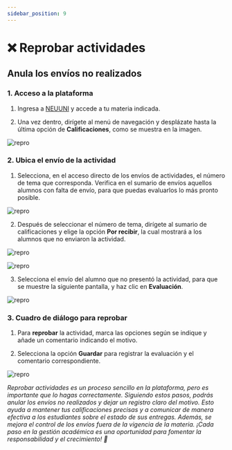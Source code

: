 ```yaml
---
sidebar_position: 9
---
```



# ❌ Reprobar actividades

## Anula los envíos no realizados

### 1. Acceso a la plataforma

1. Ingresa a [NEUUNI](https://unineuuni.edu.mx/) y accede a tu materia indicada. 

2. Una vez dentro, dirígete al menú de navegación y desplázate hasta la última opción de **Calificaciones**, como se muestra en la imagen.

![repro](./img/REPRO2.jpg)

### 2. Ubica el envío de la actividad

1. Selecciona, en el acceso directo de los envíos de actividades, el número de tema que corresponda. Verifica en el sumario de envíos aquellos alumnos
con falta de envío, para que puedas evaluarlos lo más pronto posible.

![repro](./img/repro18.jpg)

2. Después de seleccionar el número de tema, dirígete al sumario de calificaciones y elige la opción **Por recibir**, la cual mostrará a los alumnos que no enviaron la actividad.

![repro](./img/repro5.jpg)

![repro](./img/reprobar9.jpg)

3. Selecciona el envío del alumno que no presentó la actividad, para que se muestre la siguiente pantalla, y haz clic en **Evaluación**.

![repro](./img/repro10.jpg)

### 3. Cuadro de diálogo para reprobar

1. Para **reprobar** la actividad, marca las opciones según se indique y añade un comentario indicando el motivo.

2. Selecciona la opción **Guardar** para registrar la evaluación y el comentario correspondiente.

![repro](./img/REPRO16.jpg)

*Reprobar actividades es un proceso sencillo en la plataforma, pero es importante que lo hagas correctamente. Siguiendo estos pasos, podrás anular los envíos no realizados y dejar un registro claro del motivo. Esto ayuda a mantener tus calificaciones precisas y a comunicar de manera efectiva a los estudiantes sobre el estado de sus entregas.
Además, se mejora el control de los envíos fuera de la vigencia de la materia. ¡Cada paso en la gestión académica es una oportunidad para fomentar la responsabilidad y el crecimiento! 🚀*
